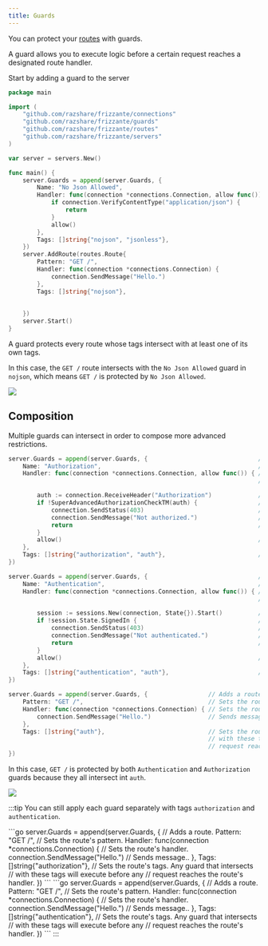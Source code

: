 ```yaml
---
title: Guards
---
```



You can protect your [routes](../routes) with guards.

A guard allows you to execute logic before a certain request reaches
a designated route handler.

Start by adding a guard to the server

```go
package main

import (
    "github.com/razshare/frizzante/connections"
    "github.com/razshare/frizzante/guards"
    "github.com/razshare/frizzante/routes"
    "github.com/razshare/frizzante/servers"
)

var server = servers.New()                                                // Creates a server.

func main() {
    server.Guards = append(server.Guards, {                               // Adds a guard.
        Name: "No Json Allowed",                                          // Sets the guard's name. It's useful for logs.
        Handler: func(connection *connections.Connection, allow func()) { // Sets the guard's handler.
            if connection.VerifyContentType("application/json") {         // If requests uses "application/json" content...
                return                                                    // ..returns. This will actually terminate the connection.
            }
            allow()                                                       // Allows the request through.
        },
        Tags: []string{"nojson", "jsonless"},                             // Sets the guard's tags.
    })
    server.AddRoute(routes.Route{                                         // Adds a route.
        Pattern: "GET /",                                                 // Sets the route's pattern.
        Handler: func(connection *connections.Connection) {
            connection.SendMessage("Hello.")                              // Sends message..
        },
        Tags: []string{"nojson"},                                         // Sets the route's tags. Any guard that intersects 
                                                                          // with these tags will execute before any 
                                                                          // request reaches the route's handler.
    })
    server.Start()                                                        // Starts the server.
}
```

A guard protects every route whose tags intersect with at least one of its own tags.

In this case, the `GET /` route intersects with the `No Json Allowed` guard in `nojson`, which means `GET /` is protected by `No Json Allowed`.

![](guards100.svg)

## Composition

Multiple guards can intersect in order to compose more advanced restrictions.

```go
server.Guards = append(server.Guards, {                               // Adds a guard.
    Name: "Authorization",                                            // Sets the guard's name. It's useful for logs.
    Handler: func(connection *connections.Connection, allow func()) { // Sets the guard's handler. If allow() is never invoked, 
                                                                      // the guard will reject the request.

        auth := connection.ReceiveHeader("Authorization")             // Gets the "Authorization" header from the request.
        if !SuperAdvancedAuthorizationCheckTM(auth) {                 // If client is not authorized...
            connection.SendStatus(403)                                // ...sends status 403...
            connection.SendMessage("Not authorized.")                 // ...and a short message with an explanation.
            return                                                    // Returns. This will actually terminate the connection.
        }
        allow()                                                       // Allows the request through.
    },
    Tags: []string{"authorization", "auth"},                          // Sets the guard's tags.
})
```

```go
server.Guards = append(server.Guards, {                               // Adds a guard.
    Name: "Authentication",                                           // Sets the guard's name. It's useful for logs.
    Handler: func(connection *connections.Connection, allow func()) { // Sets the guard's handler. If allow() is never invoked, 
                                                                      // the guard will reject the request.

        session := sessions.New(connection, State{}).Start()          // Starts the session.
        if !session.State.SignedIn {                                  // If the use is not signed in...
            connection.SendStatus(403)                                // ...sends status 403...
            connection.SendMessage("Not authenticated.")              // ...and a short message with an explanation.
            return                                                    // Returns. This will actually terminate the connection.
        }
        allow()                                                       // Allows the request through.
    },
    Tags: []string{"authentication", "auth"},                         // Sets the guard's tags.
})
```

```go
server.Guards = append(server.Guards, {                 // Adds a route.
    Pattern: "GET /",                                   // Sets the route's pattern.
    Handler: func(connection *connections.Connection) { // Sets the route's handler.
        connection.SendMessage("Hello.")                // Sends message..
    },
    Tags: []string{"auth"},                             // Sets the route's tags. Any guard that intersects 
                                                        // with these tags will execute before any 
                                                        // request reaches the route's handler.
})
```

In this case, `GET /` is protected by both `Authentication` and `Authorization` guards because they all intersect int `auth`.

![](guards200.svg)


:::tip
You can still apply each guard separately with tags `authorization` and `authentication`.

<Tabs>
    <TabItem icon='open-book' label='Authorization'>
        ```go
        server.Guards = append(server.Guards, {                 // Adds a route.
            Pattern: "GET /",                                   // Sets the route's pattern.
            Handler: func(connection *connections.Connection) { // Sets the route's handler.
                connection.SendMessage("Hello.")                // Sends message..
            },
            Tags: []string{"authorization"},                    // Sets the route's tags. Any guard that intersects 
                                                                // with these tags will execute before any 
                                                                // request reaches the route's handler.
        })
        ```
    </TabItem>
    <TabItem icon='open-book' label='Authentication'>
        ```go
        server.Guards = append(server.Guards, {                 // Adds a route.
            Pattern: "GET /",                                   // Sets the route's pattern.
            Handler: func(connection *connections.Connection) { // Sets the route's handler.
                connection.SendMessage("Hello.")                // Sends message..
            },
            Tags: []string{"authentication"},                   // Sets the route's tags. Any guard that intersects 
                                                                // with these tags will execute before any 
                                                                // request reaches the route's handler.
        })
        ```
    </TabItem>
</Tabs>
:::
